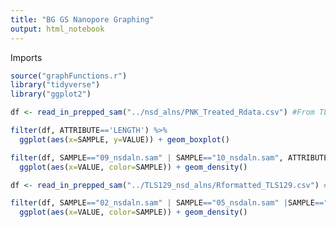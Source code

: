 ```yaml
---
title: "BG GS Nanopore Graphing"
output: html_notebook
---
```


Imports
```r
source("graphFunctions.r")
library("tidyverse")
library("ggplot2")
```

```r
df <- read_in_prepped_sam("../nsd_alns/PNK_Treated_Rdata.csv") #From TLS137
```
```r

filter(df, ATTRIBUTE=='LENGTH') %>%
  ggplot(aes(x=SAMPLE, y=VALUE)) + geom_boxplot()
```
```r
filter(df, SAMPLE=="09_nsdaln.sam" | SAMPLE=="10_nsdaln.sam", ATTRIBUTE=='LENGTH') %>%
  ggplot(aes(x=VALUE, color=SAMPLE)) + geom_density()
```

```r
df <- read_in_prepped_sam("../TLS129_nsd_alns/Rformatted_TLS129.csv") #From TLS129

```

```r
filter(df, SAMPLE=="02_nsdaln.sam" | SAMPLE=="05_nsdaln.sam" |SAMPLE=="08_nsdaln.sam" | SAMPLE=="11_nsdaln.sam", ATTRIBUTE=='LENGTH') %>%
  ggplot(aes(x=VALUE, color=SAMPLE)) + geom_density()
```

